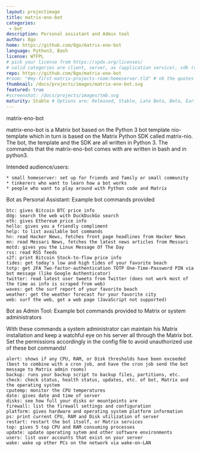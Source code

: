 ```yaml
---
layout: projectimage
title: matrix-eno-bot
categories:
 - bot
description: Personal assistant and Admin tool
author: 8go
home: https://github.com/8go/matrix-eno-bot
language: Python3, Bash
license: WTFPL
# pick your license from https://spdx.org/licenses/ 
# valid categories are client, server, as (application service), sdk (client sdk), bot, and other
repo: https://github.com/8go/matrix-eno-bot
#room: "#my-first-matrix-projects-room:homeserver.tld" # nb the quotes are needed as rooms start with #
thumbnail: /docs/projects/images/matrix-eno-bot.svg
featured: true
#screenshot: /docs/projects/images/tmb.svg
maturity: Stable # Options are: Released, Stable, Late Beta, Beta, Early Beta, Late Alpha, Alpha, Early Alpha, or Not actively maintained
---
```



matrix-eno-bot

matrix-eno-bot is a Matrix bot based on the Python 3 bot template nio-template 
which in turn is based on the Matrix Python SDK called matrix-nio. The bot, 
the template and the SDK are all written in Python 3. The commands that the 
matrix-eno-bot comes with are written in bash and in python3.

Intended audience/users:

    * small homeserver: set up for friends and family or small community
    * tinkerers who want to learn how a bot works
    * people who want to play around with Python code and Matrix

Bot as Personal Assistant: Example bot commands provided

    btc: gives Bitcoin BTC price info
    ddg: search the web with DuckDuckGo search
    eth: gives Ethereum price info
    hello: gives you a friendly compliment
    help: to list available bot commands
    hn: read Hacker News, fetches front page headlines from Hacker News
    mn: read Messari News, fetches the latest news articles from Messari
    motd: gives you the Linux Message Of The Day
    rss: read RSS feeds
    s2f: print Bitcoin Stock-to-flow price info
    tides: get today's low and high tides of your favorite beach
    totp: get 2FA Two-factor-authentication TOTP One-Time-Password PIN via bot message (like Google Authenticator)
    twitter: read latest user tweets from Twitter (does not work most of the time as info is scraped from web)
    waves: get the surf report of your favorite beach
    weather: get the weather forecast for your favorite city
    web: surf the web, get a web page (JavaScript not supported)

Bot as Admin Tool: Example bot commands provided to Matrix or system administrators

With these commands a system administrator can maintain his Matrix installation 
and keep a watchful eye on his server all through the Matrix bot. Set the 
permissions accordingly in the config file to avoid unauthorized use of 
these bot commands!

    alert: shows if any CPU, RAM, or Disk thresholds have been exceeded (best to combine with a cron job, and have the cron job send the bot message to Matrix admin rooms)
    backup: runs your backup script to backup files, partitions, etc.
    check: check status, health status, updates, etc. of bot, Matrix and the operating system
    cputemp: monitor the CPU temperatures
    date: gives date and time of server
    disks: see how full your disks or mountpoints are
    firewall: list the firewall settings and configuration
    platform: gives hardware and operating system platform information
    ps: print current CPU, RAM and Disk utilization of server
    restart: restart the bot itself, or Matrix services
    top: gives 5 top CPU and RAM consuming processes
    update: update operating sytem and other software environments
    users: list user accounts that exist on your server
    wake: wake up other PCs on the network via wake-on-LAN
